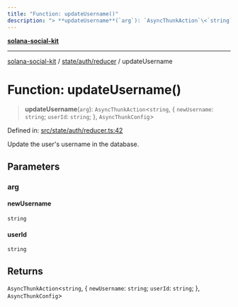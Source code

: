 ```yaml
---
title: "Function: updateUsername()"
description: "> **updateUsername**(`arg`): `AsyncThunkAction`\<`string`, \{ `newUsername`: `string`; `userId`: `string`; \}, `AsyncThunkConfig`\>"
---
```


[**solana-social-kit**](../../../../README.mdx)

***

[solana-social-kit](../../../../README.mdx) / [state/auth/reducer](../README.mdx) / updateUsername

# Function: updateUsername()

> **updateUsername**(`arg`): `AsyncThunkAction`\<`string`, \{ `newUsername`: `string`; `userId`: `string`; \}, `AsyncThunkConfig`\>

Defined in: [src/state/auth/reducer.ts:42](https://github.com/SendArcade/solana-app-kit/blob/bd4b3556b8f469c27ebb06f4df65b3a36b43ba3b/src/state/auth/reducer.ts#L42)

Update the user's username in the database.

## Parameters

### arg

#### newUsername

`string`

#### userId

`string`

## Returns

`AsyncThunkAction`\<`string`, \{ `newUsername`: `string`; `userId`: `string`; \}, `AsyncThunkConfig`\>
